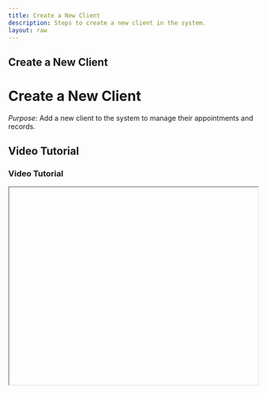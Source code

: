 ```yaml
---
title: Create a New Client
description: Steps to create a new client in the system.
layout: raw
---
```



<div className="mdx-content">

## Create a New Client

<h1 className="text-3xl font-bold text-gray-900 mb-4">Create a New Client</h1>  

*Purpose*: Add a new client to the system to manage their appointments and records.

## Video Tutorial

<h3 className="text-xl font-medium text-gray-800 mb-2">Video Tutorial</h3>

<iframe
  width="100%"
  height="400"
  title="Create new client tutorial"
  allowFullScreen
  className="rounded-lg"
/>

---

## Steps:

<h2 className="text-2xl font-semibold text-gray-800 mt-8 mb-4">Step-by-step Instructions</h2>

❶ **Go to Clients Page**  
From the dashboard, go to the **“Clients”** tab on the left.

❷ **Click Add Client**  
On the top right corner of the Clients page, click the **“Add Client”** button.

❸ **Open the Form**  
A slide-in panel will open on the right side of your screen with a form to fill in client information.

❹ **Verify Phone Number**  
Begin by entering the client’s **phone number**, then click the **“Check”** button to verify if the number is unique (no duplicates allowed).

❺ **Fill Out Form Fields**  
Once verified, continue filling out the rest of the form fields:
- **Full Name**
- **Email**
- **Gender**
- **Birth Date**
- **Address**
- Optionally upload a **profile image (avatar)**

❻ **Add Notes**  
You can also add a **partner note**, which can be internal preferences or instructions.

❼ **Submit the Form**  
After all required fields are completed, scroll to the bottom of the panel and click on the **“Add Client”** button.

❽ **Confirmation Message**  
A success message will appear confirming that the new client has been added to your system.

---

**Tip for First-Time Users**:  
Ensure all mandatory fields are filled correctly to avoid validation errors during submission.

<div className="space-y-4 mt-6">

<div className="my-10 border-t border-gray-200" />

## More questions about this

<h3 className="text-xl font-semibold text-black mb-4 mt-10"> More questions about this?</h3>
</div>
<div className="space-y-4 mt-6">
  <details className="bg-white rounded-md p-4 border border-gray-300">
  <summary
    className="font-medium text-base text-gray-900"
    style={{
      backgroundColor: 'transparent',
      outline: 'none',
      cursor: 'pointer',
      userSelect: 'none',
      listStyle: 'none',
    }}
  >What happens if a duplicate phone number is entered?</summary>
   <p className="mt-2 text-sm text-gray-700">
      The system will prompt you that the number already exists and prevent submission.
    </p>
  </details>

  <details className="bg-white rounded-md p-4 border border-gray-300">
  <summary
    className="font-medium text-base text-gray-900"
    style={{
      backgroundColor: 'transparent',
      outline: 'none',
      cursor: 'pointer',
      userSelect: 'none',
      listStyle: 'none',
    }}
  >Can I edit the client information later?</summary>
    <p className="mt-2 text-sm text-gray-700">
      Yes, you can edit any client information from the Clients page by selecting the client and choosing the edit option.
    </p>
  </details>
</div>
</div>

---

<div className="space-y-4 mt-6">

<div className="my-10 border-t border-gray-200" />

<div className="mdx-content mt-10">

Was this article helpful?

<div style={{ display: 'flex', gap: '1rem' }}>
  <button style={{ padding: '0.5rem', borderRadius: '9999px', backgroundColor: '#f0f0f0' }}>
    <FaThumbsUp/>
  </button>
  <button style={{ padding: '0.5rem', borderRadius: '9999px', backgroundColor: '#f0f0f0' }}>
    <FaThumbsDown/>
  </button>
</div>
</div>

---
</div>
